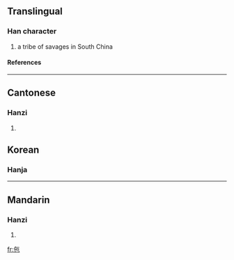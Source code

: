 ==Translingual==
===Han character===
{{Han char|rn=5|rad=乙|as=04|sn=5|four=|canj=人心木 (OPD)}}
# a tribe of savages in South China
====References====
{{Han ref|kx=0084.080|hdz=10036.020|uh=340C|ud=13324}}

----
==Cantonese==
===Hanzi===
{{yue-hanzi|jyut=|y=[[jyu4]]}}
# {{defn|Cantonese}}

==Korean==

===Hanja===
{{ko-hanja|hangeul=이|rv=i|mr=i|y=i}}

----
==Mandarin==
===Hanzi===
{{cmn-hanzi|pin=[[sì]] ([[si4]]), [[yí]] ([[yi2]])|wg=[[ssu4|ssu<sup>4</sup>]], [[i2|i<sup>2</sup>]]}}
# {{defn|Mandarin}}

[[fr:㐌]]
